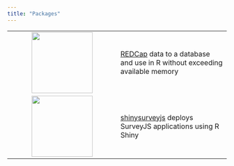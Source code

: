 ```yaml
---
title: "Packages"
---
```


|  |  |
|:----------------------------------:|------------------------------------|
| [![](media/redquack-hex.png){height="140"}](https://github.com/dylanpieper/redquack) | [REDCap](#0) data to a database and use in R without exceeding available memory |
| [![](media/SSJS-hex.svg){height="140"}](https://github.com/dylanpieper/shinysurveyjs) | [shinysurveyjs](https://github.com/dylanpieper/shinysurveyjs) deploys SurveyJS applications using R Shiny |
